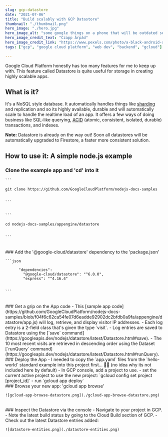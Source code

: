 ```yaml
---
slug: gcp-datastore
date: "2021-07-06"
title: "Build scalably with GCP Datastore"
thumbnail: "./thumbnail.png"
hero_image: "./hero.jpg"
hero_image_alt: "some google things on a phone that will be outdated soon"
hero_image_credit_text: "Czapp Árpád"
hero_image_credit_link: "https://www.pexels.com/photo/a-black-android-smartphone-with-google-apps-on-screen-10774600/"
tags: ["gcp", "google cloud platform", "web dev", "backend", "gcloud"]

---
```


Google Cloud Platform honestly has too many features for me to keep up with. This feature called Datastore is quite useful for storage in creating highly scalable apps.

## What is it?
It's a NoSQL style database. It automatically handles things like [sharding](https://en.wikipedia.org/wiki/Shard_(database_architecture)) and replication and so its highly available, durable and will automatically scale to handle the realtime load of an app. It offers a few ways of doing business like SQL-like querying, [ACID](https://en.wikipedia.org/wiki/ACID) (atomic, consistent, isolated, durable) transactions, and indexes.

<div className={note}>
  <strong>Note:</strong> Datastore is already on the way out! Soon all datastores will be automatically upgraded to Firestore, a faster more consistent solution.
</div>

## How to use it: A simple node.js example
### Clone the example app and 'cd' into it
    ```

    git clone https://github.com/GoogleCloudPlatform/nodejs-docs-samples
    
    
    ```


    ```

    cd nodejs-docs-samples/appengine/datastore
    

    ```
<br/>
### Add the '@google-cloud/datastore' dependency to the 'package.json'

    ```json

          "dependencies": 
            "@google-cloud/datastore": "^6.0.0",
            "express": "^4.16.4"
        

    ```

<br/>
### Get a grip on the App code
    - This [sample app code](https://github.com/GoogleCloudPlatform/nodejs-docs-samples/blob/f04f6c62ca54fe07d6eadde92902dc2bfdb0a9fa/appengine/datastore/app.js) will log, retrieve, and display visitor IP addresses.
    - Each log entry is a 2-field class that's given the type `visit`.
    - Log entries are saved to Datastore using the [`save` command](https://googleapis.dev/nodejs/datastore/latest/Datastore.html#save).
    - The 10 most recent visits are retrieved in descending order using the Dataset [`runQuery` command](https://googleapis.dev/nodejs/datastore/latest/Datastore.html#runQuery).
<br/>
### Deploy the App
    - I needed to copy the `app.yaml` files from the `hello-world` standard example into this project first... 🤷‍♂️ (no idea why its not included here by default)
    - In GCP console, add a project to use.
    - set the current active project to use the new project:
    `gcloud config set project [project_id]`
    - run `gcloud app deploy`

<br/>
### Browse your new app: 'gcloud app browse'

    ![gcloud-app-browse-datastore.png](./gcloud-app-browse-datastore.png)

<br/>
### Inspect the Datastore via the console
    - Navigate to your project in GCP.
    - Note the latest build status by going to the Cloud Build section of GCP.
    - Check out the latest Datastore entries added:

    ![datastore-entities.png](./datastore-entities.png)
